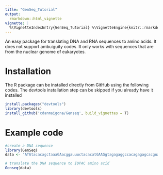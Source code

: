 ```yaml
---
title: "GenSeq_Tutorial"
output:
  rmarkdown::html_vignette
vignette: |
  %\VignetteIndexEntry{GenSeq_Tutorial} %\VignetteEngine{knitr::rmarkdown} \usepackage[utf8]{inputenc}
---
```


An easy package for translating DNA and RNA sequences to amino acids. It does not support ambuiguity codes. It only works with sequences that are from the nuclear genome of eukaryotes.

# Installation
The R package can be installed directly from GitHub using the following codes. The devtools installation step can be skipped if you already have it installed

```r
install.packages("devtools")
library(devtools)
install_github('cdanmaigona/Genseq', build_vignettes = T)
```

# Example code
```r
#create a DNA sequence
library(GenSeq)
data <- "ATGtacacagctaaaGAacggauuuctacacatGAAGgtagagaggccacagagagcacguag"

# translate the DNA sequence to IUPAC amino acid
Genseq(data)
```

